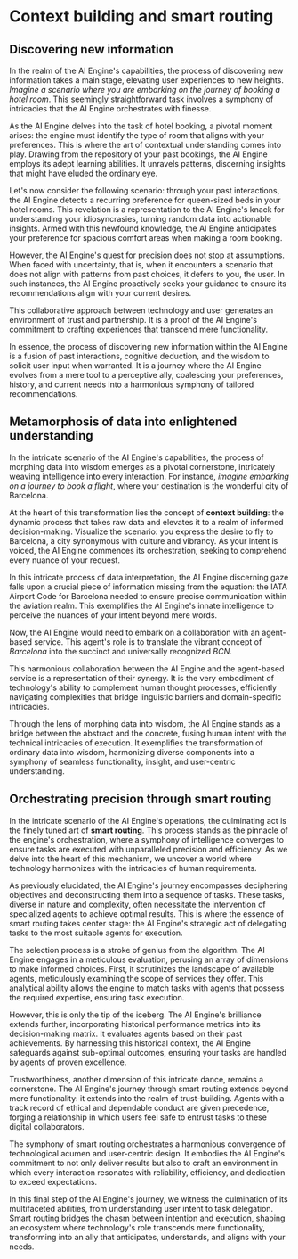 # Context building and smart routing

## Discovering new information

In the realm of the AI Engine's capabilities, the process of discovering new information takes a main stage, elevating user experiences to new heights. _Imagine a scenario where you are embarking on the journey of booking a hotel room_. This seemingly straightforward task involves a symphony of intricacies that the AI Engine orchestrates with finesse.

As the AI Engine delves into the task of hotel booking, a pivotal moment arises: the engine must identify the type of room that aligns with your preferences. This is where the art of contextual understanding comes into play. Drawing from the repository of your past bookings, the AI Engine employs its adept learning abilities. It unravels patterns, discerning insights that might have eluded the ordinary eye.

Let's now consider the following scenario: through your past interactions, the AI Engine detects a recurring preference for queen-sized beds in your hotel rooms. This revelation is a representation to the AI Engine's knack for understanding your idiosyncrasies, turning random data into actionable insights. Armed with this newfound knowledge, the AI Engine anticipates your preference for spacious comfort areas when making a room booking.

However, the AI Engine's quest for precision does not stop at assumptions. When faced with uncertainty, that is, when it encounters a scenario that does not align with patterns from past choices, it defers to you, the user. In such instances, the AI Engine proactively seeks your guidance to ensure its recommendations align with your current desires.

This collaborative approach between technology and user generates an environment of trust and partnership. It is a proof of the AI Engine's commitment to crafting experiences that transcend mere functionality.

In essence, the process of discovering new information within the AI Engine is a fusion of past interactions, cognitive deduction, and the wisdom to solicit user input when warranted. It is a journey where the AI Engine evolves from a mere tool to a perceptive ally, coalescing your preferences, history, and current needs into a harmonious symphony of tailored recommendations.

## Metamorphosis of data into enlightened understanding

In the intricate scenario of the AI Engine's capabilities, the process of morphing data into wisdom emerges as a pivotal cornerstone, intricately weaving intelligence into every interaction. For instance, _imagine embarking on a journey to book a flight_, where your destination is the wonderful city of Barcelona.

At the heart of this transformation lies the concept of **context building**: the dynamic process that takes raw data and elevates it to a realm of informed decision-making. Visualize the scenario: you express the desire to fly to Barcelona, a city synonymous with culture and vibrancy. As your intent is voiced, the AI Engine commences its orchestration, seeking to comprehend every nuance of your request.

In this intricate process of data interpretation, the AI Engine discerning gaze falls upon a crucial piece of information missing from the equation: the IATA Airport Code for Barcelona needed to ensure precise communication within the aviation realm. This exemplifies the AI Engine's innate intelligence to perceive the nuances of your intent beyond mere words.

Now, the AI Engine would need to embark on a collaboration with an agent-based service. This agent's role is to translate the vibrant concept of _Barcelona_ into the succinct and universally recognized _BCN_.

This harmonious collaboration between the AI Engine and the agent-based service is a representation of their synergy. It is the very embodiment of technology's ability to complement human thought processes, efficiently navigating complexities that bridge linguistic barriers and domain-specific intricacies.

Through the lens of morphing data into wisdom, the AI Engine stands as a bridge between the abstract and the concrete, fusing human intent with the technical intricacies of execution. It exemplifies the transformation of ordinary data into wisdom, harmonizing diverse components into a symphony of seamless functionality, insight, and user-centric understanding.

## Orchestrating precision through smart routing

In the intricate scenario of the AI Engine's operations, the culminating act is the finely tuned art of **smart routing**. This process stands as the pinnacle of the engine's orchestration, where a symphony of intelligence converges to ensure tasks are executed with unparalleled precision and efficiency. As we delve into the heart of this mechanism, we uncover a world where technology harmonizes with the intricacies of human requirements.

As previously elucidated, the AI Engine's journey encompasses deciphering objectives and deconstructing them into a sequence of tasks. These tasks, diverse in nature and complexity, often necessitate the intervention of specialized agents to achieve optimal results. This is where the essence of smart routing takes center stage: the AI Engine's strategic act of delegating tasks to the most suitable agents for execution.

The selection process is a stroke of genius from the algorithm. The AI Engine engages in a meticulous evaluation, perusing an array of dimensions to make informed choices. First, it scrutinizes the landscape of available agents, meticulously examining the scope of services they offer. This analytical ability allows the engine to match tasks with agents that possess the required expertise, ensuring task execution.

However, this is only the tip of the iceberg. The AI Engine's brilliance extends further, incorporating historical performance metrics into its decision-making matrix. It evaluates agents based on their past achievements. By harnessing this historical context, the AI Engine safeguards against sub-optimal outcomes, ensuring your tasks are handled by agents of proven excellence.

Trustworthiness, another dimension of this intricate dance, remains a cornerstone. The AI Engine's journey through smart routing extends beyond mere functionality: it extends into the realm of trust-building. Agents with a track record of ethical and dependable conduct are given precedence, forging a relationship in which users feel safe to entrust tasks to these digital collaborators.

The symphony of smart routing orchestrates a harmonious convergence of technological acumen and user-centric design. It embodies the AI Engine's commitment to not only deliver results but also to craft an environment in which every interaction resonates with reliability, efficiency, and dedication to exceed expectations.

In this final step of the AI Engine's journey, we witness the culmination of its multifaceted abilities, from understanding user intent to task delegation. Smart routing bridges the chasm between intention and execution, shaping an ecosystem where technology's role transcends mere functionality, transforming into an ally that anticipates, understands, and aligns with your needs.

